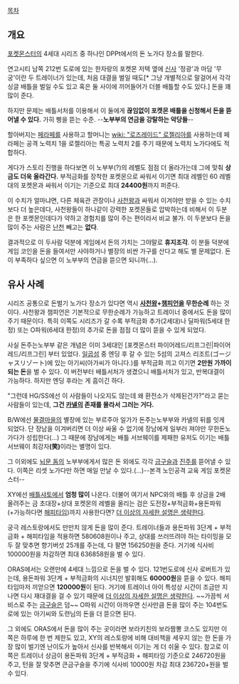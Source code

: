 [[목차]]

== 개요 ==
[[포켓몬스터]]의 4세대 시리즈 중 하나인 DPPt에서의 돈 노가다 장소를 말한다.

연고시티 남쪽 212번 도로에 있는 한자랑의 포켓몬 저택 옆에 [[신사]] '정광'과 마담 '무궁'이란 두 트레이너가 있는데, 처음 대결을 벌일 때도[* 그냥 개별적으로 말걸어서 각각 싱글 배틀을 벌일 수도 있고 혹은 둘 사이에 끼어들어가 더블 배틀할 수도 있다.] 돈을 꽤 많이 준다.

하지만 문제는 배틀서처를 이용해서 이 둘에게 '''끊임없이 포켓몬 배틀을 신청해서 돈을 뜯어낼 수 있다.''' 가히 삥을 뜯는 수준. --'''노부부의 연금을 강탈하는 악당들'''--

할아버지는 [[페라페]]를 사용하고 할머니는 [[wiki: "로즈레이드" 로젤리아]]를 사용하는데 페라페는 공격 노력치 1을 로젤리아는 특공 노력치 2를 주기 때문에 노력치 노가다에도 적합하다.

게다가 스토리 진행을 하다보면 이 노부부(?)의 레벨도 점점 더 올라가는데 그에 맞춰 '''상금도 더욱 올라간다.''' 부적금화를 장착한 포켓몬으로 싸워서 이기면 최대 레벨인 60 레벨대의 포켓몬과 싸워서 이기는 기준으로 최대 '''24400원'''까지 퍼준다. 

이 수치가 얼마냐면, 다른 체육관 관장이나 [[사천왕]]과 싸워서 이겨야만 받을 수 있는 수치보다 더 높은데다, 사천왕들이 하나같이 강력한 포켓몬들로 압박하는데 비해서 이 두분은 한 포켓몬인데다가 약하고 경험치를 많이 주는 편이라서 비교 불가. 이 두분보다 돈을 많이 주는 사람은 [[난천]] 빼고는 '''없다'''.

결과적으로 이 두사람 덕분에 게임에서 돈의 가치는 그야말로 '''휴지조각'''. 이 분들 덕분에 게임 코인을 돈을 들여서만 사야하거나 별장의 비싼 가구를 산다고 해도 별 문제없다. 돈이 부족하다 싶으면 이 노부부의 연금을 뜯으면 되니까(...).

== 유사 사례 ==
시리즈 공통으로 돈벌기 노가다 장소가 있다면 역시 '''[[사천왕(포켓몬스터)|사천왕]]+[[챔피언(포켓몬스터)|챔피언]]을 무한순례''' 하는 것이다. 사천왕과 챔피언은 기본적으로 무한순례가 가능하고 트레이너 중에서도 돈을 많이 주기 때문이다. 특히 이쪽도 시리즈가 갈 수록 부적금화 추가(2세대)나 딜파워(5세대 한정) 또는 O파워(6세대 한정)의 추가로 돈을 점점 더 많이 뜯을 수 있게 되었다.

사실 돈주는노부부 같은 개념은 이미 3세대인 [포켓몬스터 파이어레드/리프그린|파이어레드/리프그린] 부터 있었다. [[일곱섬]] 중 엔딩 후 갈 수 있는 5섬의 고져스 리조트(ゴージャスリゾート)에 있는 아기씨(아가씨가 아니다.)를 부적금화 끼고 이기면 '''2만원 가까이 되는 돈'''을 벌 수 있다. 이 버전부터 배틀서처가 생겼으니 배틀서처가 있고, 반복대결이 가능하다. 하지만 엔딩 후라는 게 흠이긴 하다.

"그런데 HG/SS에선 이 사람들이 나오지도 않는데 왜 환전소가 삭제된건가?"라고 묻는 사람들이 있는데, '''그건 [[카넬]]의 존재를 몰라서 그러는 거다.'''

B/W에선 [[물결마을]]의 별장에 있는 부르주아 일가가 돈주는노부부와 카넬의 뒤를 잇게 되었다. 단 장남을 이겨버리면 더 이상 싸울 수 없기에 장남에게 일부러 져야만 무한돈노가다가 성립한다(…) 그 때문에 장남에게는 배틀 서브웨이를 제패한 유저도 이기는 배틀 서브웨이 최강자'''(笑)'''이라는 별명이 있다.

그 이외에도 [[뇌문 돔]]의 노부부에게서 많은 돈 외에도 각각 [[금구슬]]과 [[진주]]를 뜯어낼 수 있다. 이쪽은 리셋 노가다만 하면 매일 만날 수 있다.(…)--본격 노인공격 교육 게임 포켓몬스터--

XY에선 [[배틀샤토]]에서 '''엄청 많이''' 나온다. 더불어 여기서 NPC와의 배틀 후 상금을 2배 올려주는 금 초대장+상대 포켓몬의 레벨을 올리는 검은 도전장+부적금화+용돈파워(+가능하다면 [[해피타임]])까지 사용한다면? [[더 이상의 자세한 설명은 생략한다]].

궁극 레스토랑에서도 만만치 않게 돈을 많이 준다. 트레이너들과 용돈파워 3단계 + 부적금화 + 해피타임을 적용하면 580608원이나 주고, 상대를 쓰러뜨려야 하는 타이밍을 모두 잘 맞추면 향기버섯 25개를 주는데, 다 팔면 156250원을 준다. 거기에 식사비 100000원을 차감하면 최대 636858원을 벌 수 있다.

ORAS에서는 오랜만에 4세대 느낌으로 돈을 벌 수 있다. 121번도로에 신사 로버트가 있는데, 용돈파워 3단계 + 부적금화의 시너지만 발휘해도 '''60000원'''을 뜯을 수 있다. 해피타임마저 끼얻으면 '''120000원'''이 된다. 거기에 트레이너 아이 특성상 시간이 조금만 지나면 다시 재대결을 걸 수 있기 때문에 [[더 이상의 자세한 설명은 생략한다]]. ~~가끔씩 서비스로 주는 [[금구슬]]은 덤~~ O파워 시간이 아까우면 신사만큼 돈을 많이 주는 104번도로에 있는 아기씨와 도련님의 돈을 더 뜯으면 된다.

그 외에도 ORAS에서 돈을 많이 주는 곳이라면 보라키친의 보라짬뽕 코스도 있지만 이쪽은 하루에 한 번 제한도 있고, XY의 레스토랑에 비해 대비책을 세우지 않는 한 돈을 가장 많이 벌기엔 난이도가 높아서 신사를 반복해서 이기는 게 더 쉬울 수 있다. 참고로 이쪽은 트레이너 상금이 용돈파워 3단계 + 부적금화 + 해피타임 기준으로 246720원을 주고, 턴을 잘 맞추면 큰금구슬을 주기에 식사비 10000원 차감 최대 236720+원을 벌 수 있다.
